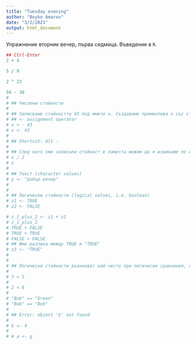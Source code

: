 ```yaml
---
title: "Tuesday evening"
author: "Boyko Amarov"
date: "3/2/2021"
output: html_document
---
```


Упражнение вторник вечер, първа седмица. Въведение в `R`.


```r
## Ctrl-Enter
2 + 4

5 / 9

2 ^ 23

56 - 38
# 
# ## Числени стойности
# 
# ## Записваме стойността 43 под името x. Създаваме променлива x със стойност 41
# ## <- assignment operator
# x < - 43
# x <- 43
# 
# ## Shortcut: Alt -
# 
# ## След като сме записали стойност в паметта можем да я извикаме по име
# x / 2
# x
# 
# ## Текст (character values)
# y <- "добър вечер"
# 
# 
# ## Логически стойности (logical values, i.e. boolean)
# z1 <- TRUE
# z2 <- FALSE

# z_1_plus_2 <- z1 + z2
# z_1_plus_2
# TRUE + FALSE
# TRUE + TRUE
# FALSE + FALSE
# ## Има разлика между TRUE и "TRUE"
# z3 <- "TRUE"
# 
# 
# ## Логически стойности възникват най-често при логически сравнения, например
# 
# 3 > 5
# 
# 2 < 8
# 
# "Bob" == "Green"
# "Bob" == "Bob"
# 
# ## Error: object 'G' not found
# 
# G <- 4
# 
# # a <- g
```
